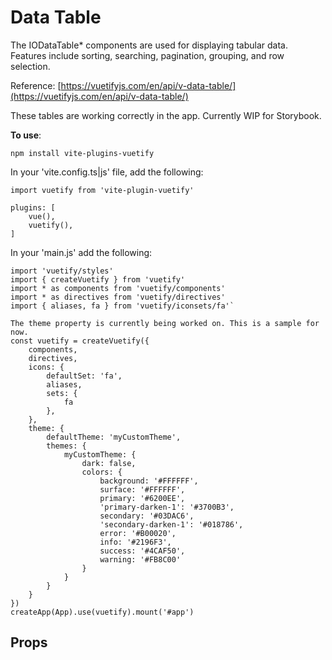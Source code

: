 
<Meta of={DataTableBase} />

# Data Table

The IODataTable* components are used for displaying tabular data. Features include sorting, searching, pagination, grouping, and row selection.

Reference: [https://vuetifyjs.com/en/api/v-data-table/](https://vuetifyjs.com/en/api/v-data-table/)

These tables are working correctly in the app. Currently WIP for Storybook.

**To use**:

```
npm install vite-plugins-vuetify
```

In your 'vite.config.ts|js' file, add the following:

```
import vuetify from 'vite-plugin-vuetify'
```

```
plugins: [
    vue(),
    vuetify(),
]
  ```

In your 'main.js' add the following:
```
import 'vuetify/styles'
import { createVuetify } from 'vuetify'
import * as components from 'vuetify/components'
import * as directives from 'vuetify/directives'
import { aliases, fa } from 'vuetify/iconsets/fa'`

The theme property is currently being worked on. This is a sample for now.
const vuetify = createVuetify({
    components,
    directives,
    icons: {
        defaultSet: 'fa',
        aliases,
        sets: {
            fa
        },
    },
    theme: {
        defaultTheme: 'myCustomTheme',
        themes: {
            myCustomTheme: {
                dark: false,
                colors: {
                    background: '#FFFFFF',
                    surface: '#FFFFFF',
                    primary: '#6200EE',
                    'primary-darken-1': '#3700B3',
                    secondary: '#03DAC6',
                    'secondary-darken-1': '#018786',
                    error: '#B00020',
                    info: '#2196F3',
                    success: '#4CAF50',
                    warning: '#FB8C00'
                }
            }
        }
    }
})
createApp(App).use(vuetify).mount('#app')
```

<Primary />

## Props

<Controls />

